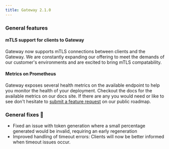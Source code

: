 ```yaml
---
title: Gateway 2.1.0
---
```



### General features

#### mTLS support for clients to Gateway

Gateway now supports mTLS connections between clients and the Gateway. We are constantly expanding our offering to meet the demands of our customer's environments and are excited to bring mTLS compatability.

#### Metrics on Prometheus

Gateway exposes several health metrics on the available endpoint to help you monitor the health of your deployment. Checkout the docs for the available metrics on our docs site. If there are any you would need or like to see don't hesitate to [submit a feature request](https://conduktor.io/roadmap) on our public roadmap.

### General fixes 🔨

- Fixed an issue with token generation where a small percentage generated would be invalid, requiring an early regeneration
- Improved handling of timeout errors: Clients will now be better informed when timeout issues occur.
